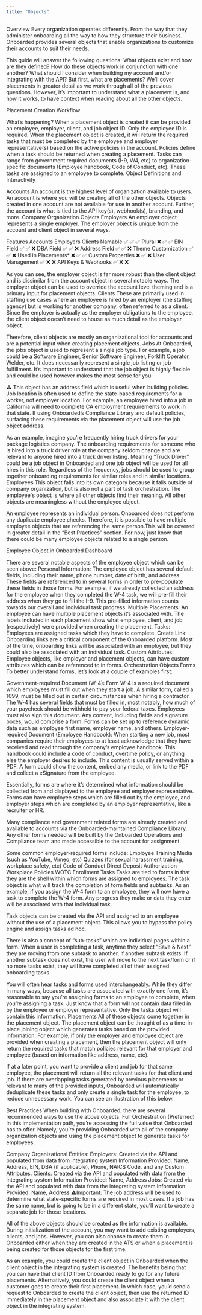 ```yaml
---
title: "Objects"
---
```



Overview
Every organization operates differently. From the way that they administer onboarding all the way to how they structure their business. Onboarded provides several objects that enable organizations to customize their accounts to suit their needs. 

This guide will answer the following questions:
What objects exist and how are they defined?
How do these objects work in conjunction with one another?
What should I consider when building my account and/or integrating with the API?
But first, what are placements?
We’ll cover placements in greater detail as we work through all of the previous questions. However, it’s important to understand what a placement is, and how it works, to have context when reading about all the other objects. 

Placement Creation Workflow


What’s happening?
When a placement object is created it can be provided an employee, employer, client, and job object ID. Only the employee ID is required.
When the placement object is created, it will return the required tasks that must be completed by the employee and employer representative(s) based on the active policies in the account. 
Policies define when a task should be returned when creating a placement. 
Tasks can range from government required documents (I-9, W4, etc) to organization-specific documents (Employee handbook, Code of Conduct, etc).
These tasks are assigned to an employee to complete. 
Object Definitions and Interactivity

Accounts
An account is the highest level of organization available to users. An account is where you will be creating all of the other objects. Objects created in one account are not available for use in another account. Further, the account is what is tied to the API key(s), webhook(s), branding, and more.
Company Organization Objects
Employers
An employer object represents a single employer. The employer object is unique from the account and client object in several ways. 

Features
Accounts
Employers
Clients
Namable
✅
✅
✅
Plural
❌
✅
✅
EIN Field
✅
✅
❌
DBA Field
✅
✅
❌
Address Field
✅
✅
❌
Theme Customization
✅
✅
❌
Used in Placements*
❌
✅
✅
Custom Properties
❌
✅
❌
User Management
✅
❌
❌
API Keys & Webhooks
✅
❌
❌


As you can see, the employer object is far more robust than the client object and is dissimilar from the account object in several notable ways. The employer object can be used to override the account level theming and is a primary input for placement objects. 
Clients
These are primarily used in staffing use cases where an employee is hired by an employer (the staffing agency) but is working for another company, often referred to as a client. Since the employer is actually as the employer obligations to the employee, the client object doesn’t need to house as much detail as the employer object.

Therefore, client objects are mostly an organizational tool for accounts and are a potential input when creating placement objects. 
Jobs
At Onboarded, the jobs object is used to represent a single job type. For example, a job could be a Software Engineer, Senior Software Engineer, Forklift Operator, Welder, etc. It does necessarily represent a single job listing or job fulfillment. It’s important to understand that the job object is highly flexible and could be used however makes the most sense for you. 

 ⚠️ This object has an address field which is useful when building policies. Job location is often used to define the state-based requirements for a worker, not employer location. For example, an employee hired into a job in California will need to complete CA employment requirements to work in that state. If using Onboarded’s Compliance Library and default policies, surfacing these requirements via the placement object will use the job object address.  

As an example, imagine you’re frequently hiring truck drivers for your package logistics company. The onboarding requirements for someone who is hired into a truck driver role at the company seldom change and are relevant to anyone hired into a truck driver listing. Meaning “Truck Driver” could be a job object in Onboarded and one job object will be used for all hires in this role. Regardless of the frequency, jobs should be used to group together onboarding requirements for similar roles and in similar locations. 
Employees
This object falls into its own category because it falls outside of company organization, but is also not a part of task orchestration. The employee's object is where all other objects find their meaning. All other objects are meaningless without the employee object. 

An employee represents an individual person. Onboarded does not perform any duplicate employee checks. Therefore, it is possible to have multiple employee objects that are referencing the same person.This will be covered in greater detail in the “Best Practices” section. For now, just know that there could be many employee objects related to a single person. 

Employee Object in Onboarded Dashboard



There are several notable aspects of the employee object which can be seen above:
Personal Information: The employee object has several default fields, including their name, phone number, date of birth, and address. These fields are referenced to in several forms in order to pre-populate these fields in those forms. For example, if we already collected an address for the employee when they completed the W-4 task, we will pre-fill their address when they go to fill the I-9. This pre-filled information counts towards our overall and individual task progress. 
Multiple Placements: An employee can have multiple placement objects it’s associated with. The labels included in each placement show what employee, client, and job (respectively) were provided when creating the placement. 
Tasks: Employees are assigned tasks which they have to complete. 
Create Link: Onboarding links are a critical component of the Onboarded platform. Most of the time, onboarding links will be associated with an employee, but they could also be associated with an individual task. 
Custom Attributes: Employee objects, like employer and placement objects, can have custom attributes which can be referenced to in forms. 
Orchestration Objects
Forms
To better understand forms, let’s look at a couple of examples first:

Government-required Document (W-4): Form W-4 is a required document which employees must fill out when they start a job. A similar form, called a 1099, must be filled out in certain circumstances when hiring a contractor. The W-4 has several fields that must be filled in, most notably, how much of your paycheck should be withheld to pay your federal taxes. Employees must also sign this document. Any content, including fields and signature boxes, would comprise a form. Forms can be set up to reference dynamic data such as employee first name, employer name, and others.
Employer-required Document (Employee Handbook): When starting a new job, most companies require their employees to at least acknowledge that they have received and read through the company’s employee handbook. This handbook could include a code of conduct, overtime policy, or anything else the employer desires to include. This content is usually served within a PDF. A form could show the content, embed any media, or link to the PDF and collect a eSignature from the employee. 

Essentially, forms are where it’s determined what information should be collected from and displayed to the employee and employer representative. Forms can have employee steps which are filled out by the employee, and employer steps which are completed by an employer representative, like a recruiter or HR. 

Many compliance and government related forms are already created and available to accounts via the Onboarded-maintained Compliance Library. Any other forms needed will be built by the Onboarded Operations and Compliance team and made accessible to the account for assignment.

Some common employer-required forms include:
Employee Training Media (such as YouTube, Vimeo, etc)
Quizzes (for sexual harassment training, workplace safety, etc)
Code of Conduct
Direct Deposit Authorization
Workplace Policies
WOTC Enrollment
Tasks
Tasks are tied to forms in that they are the shell within which forms are assigned to employees. The task object is what will track the completion of form fields and subtasks. As an example, if you assign the W-4 form to an employee, they will now have a task to complete the W-4 form. Any progress they make or data they enter will be associated with that individual task. 

Task objects can be created via the API and assigned to an employee without the use of a placement object. This allows you to bypass the policy engine and assign tasks ad hoc. 

There is also a concept of “sub-tasks” which are individual pages within a form. When a user is completing a task, anytime they select “Save & Next” they are moving from one subtask to another, if another subtask exists. If another subtask does not exist, the user will move to the next task/form or if no more tasks exist, they will have completed all  of their assigned onboarding tasks. 

You will often hear tasks and forms used interchangeably. While they differ in many ways, because all tasks are associated with exactly one form, it’s reasonable to say you’re assigning forms to an employee to complete, when you’re assigning a task. Just know that a form will not contain data filled in by the employee or employer representative. Only the tasks object will contain this information. 
Placements
All of these objects come together in the placement object. The placement object can be thought of as a time-in-place joining object which generates tasks based on the provided information. For example, if only the employer and employee object are provided when creating a placement, then the placement object will only return the required tasks that match policies relevant for that employer and employee (based on information like address, name, etc). 

If at a later point, you want to provide a client and job for that same employee, the placement will return all the relevant tasks for that client and job. If there are overlapping tasks generated by previous placements or relevant to many of the provided inputs, Onboarded will automatically deduplicate these tasks and only create a single task for the employee, to reduce unnecessary work. You can see an illustration of this below. 



Best Practices
When building with Onboarded, there are several recommended ways to use the above objects.
Full Orchestration (Preferred)
In this implementation path, you’re accessing the full value that Onboarded has to offer. Namely, you’re providing Onboarded with all of the company organization objects and using the placement object to generate tasks for employees. 

Company Organizational Entities:
Employers: Created via the API and populated from data from integrating system
Information Provided: Name, Address, EIN, DBA (if applicable), Phone, NAICS Code, and any Custom Attributes. 
Clients: Created via the API and populated with data from the integrating system
Information Provided: Name, Address
Jobs: Created via the API and populated with data from the integrating system
Information Provided: Name, Address
⚠️Important: The job address will be used to determine what state-specific forms are required in most cases. If a job has the same name, but is going to be in a different state, you’ll want to create a separate job for those locations. 

All of the above objects should be created as the information is available. During initialization of the account, you may want to add existing employers, clients, and jobs. However, you can also choose to create them in Onboarded either when they are created in the ATS or when a placement is being created for those objects for the first time.

As an example, you could create the client object in Onboarded when the client object in the integrating system is created. The benefits being that you can have that client ID from Onboarded ready to go for any future placements. Alternatively, you could create the client object when a customer goes to create their first placement. In which case, you’d send a request to Onboarded to create the client object, then use the returned ID immediately in the placement object and also associate it with the client object in the integrating system. 
